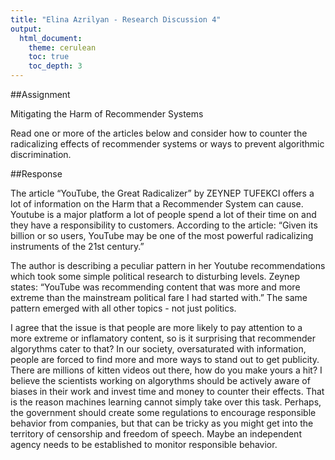 ```yaml
---
title: "Elina Azrilyan - Research Discussion 4"
output: 
  html_document: 
    theme: cerulean
    toc: true
    toc_depth: 3
---
```

##Assignment

Mitigating the Harm of Recommender Systems

Read one or more of the articles below and consider how to counter the radicalizing effects of recommender systems or ways to prevent algorithmic discrimination.

##Response

The article "YouTube, the Great Radicalizer" by ZEYNEP TUFEKCI offers a lot of information on the Harm that a Recommender System can cause. Youtube is a major platform a lot of people spend a lot of their time on and they have a responsibility to customers. According to the article: "Given its billion or so users, YouTube may be one of the most powerful radicalizing instruments of the 21st century." 

The author is describing a peculiar pattern in her Youtube recommendations which took some simple political research to disturbing levels. Zeynep states: "YouTube was recommending content that was more and more extreme than the mainstream political fare I had started with." The same pattern emerged with all other topics - not just politics. 

I agree that the issue is that people are more likely to pay attention to a more extreme or inflamatory content, so is it surprising that recommender algorythms cater to that? In our society, oversaturated with information, people are forced to find more and more ways to stand out to get publicity. There are millions of kitten videos out there, how do you make yours a hit? I believe the scientists working on algorythms should be actively aware of biases in their work and invest time and money to counter their effects. That is the reason machines learning cannot simply take over this task. Perhaps, the government should create some regulations to encourage responsible behavior from companies, but that can be tricky as you might get into the territory of censorship and freedom of speech. Maybe an independent agency needs to be established to monitor responsible behavior. 